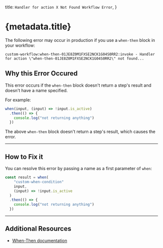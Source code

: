   title: `Handler for action X Not Found Workflow Error`,
}

# {metadata.title}

The following error may occur in production if you use a `when-then` block in your workflow:

```plain
custom-workflow:when-then-01JE8Z0M1FXSE2NCK1G04S0RR2:invoke - Handler for action \"when-then-01JE8Z0M1FXSE2NCK1G04S0RR2\" not found...
```

## Why this Error Occured

This error occurs if the `when-then` block doesn't return a step's result and doesn't have a name specified.

For example:

```ts
when(input, (input) => !input.is_active)
  .then(() => {
    console.log("not returning anything")
  })
```

The above `when-then` block doesn't return a step's result, which causes the error.

---

## How to Fix it

You can resolve this error by passing a name as a first parameter of `when`:

```ts
const result = when(
    "custom-when-condition"
    input, 
    (input) => !input.is_active
  )
  .then(() => {
    console.log("not returning anything")
  })
```

---

## Additional Resources

- [When-Then documentation](!docs!/learn/fundamentals/workflows/conditions#specify-name-for-when-then)
